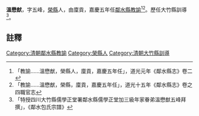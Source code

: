 {{明清人物信息框
| 姓名 =溫懋猷
| 最高職務 = [[四川|四川]][[鄰水縣|鄰水縣]][[教諭|教諭]]
| 國家 = 大清
| 籍貫 = [[榮縣|榮縣]]
| 字號 =
| 出生日期 = ？年？月？日
| 逝世日期 = ？年？月？日
| 墓葬 = 
| 配偶 =  
| 親屬 = 曾祖、祖、父，母
| 出身 =廩貢 
| 著作 =  
*
}}
'''溫懋猷'''{{BD|？||？||}}，字五峰，[[榮縣|榮縣]]人，由廩貢，嘉慶五年任[[鄰水縣|鄰水縣]][[教諭|教諭]]<ref>「教諭……溫懋猷，榮縣人，廩貢，嘉慶五年任」，道光元年《鄰水縣志》卷二</ref><ref>「教諭……溫懋猷，榮縣，廩貢，嘉慶五年任」，道光十五年《鄰水縣志》卷之四職官志</ref>。歷任大竹縣訓導<ref>「特授四川大竹縣儒學正堂署鄰水縣儒學正堂加三級年家眷弟溫懋猷五峰拜撰」，《鄰水包氏宗譜》</ref>。

==註釋==
{{reflist}}
{{清朝人物小作品}}
[[Category:清朝鄰水縣教諭|Category:清朝鄰水縣教諭]]
[[Category:榮縣人|Category:榮縣人]]
[[Category:清朝大竹縣訓導|Category:清朝大竹縣訓導]]